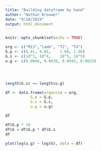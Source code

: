 ```yaml
---
title: "Building dataframe by hand"
author: "Nathan Brouwer"
date: "9/18/2019"
output: html_document
---
```


```r
knitr::opts_chunk$set(echo = TRUE)
```

```r
org <- c("M13","lamb", "T2", "T4")
G.p <- c(6.41, 4.85,    1.60, 1.66)
G.s <- c(10^3, 10^4,    10^5, 10^5)
u.g <- c(0.0046, 0.0038, 0.0043, 0.0033)




length(G.s) == length(u.g)

df <- data.frame(organism = org,
           G.p = G.p,
           G.s = G.s,
           u.g = u.g)

df

df$G.p * 10
df$G <-df$G.p * df$G.s
df

plot(log(u.g) ~ log(G), data = df)
```

